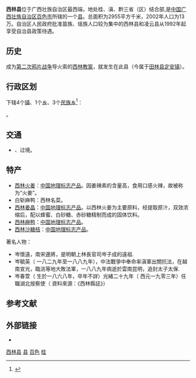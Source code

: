 {{Infobox China County
| county =西林县
| Photo =Xi`lin Station 2015.6.9.jpg|thumb|200px|西林客运站
| Photoname=西林客运站
| map =
| map size =
| mapofstate=
| Pinyin =Xilin Xian
| Belong =[[广西壮族自治区|广西壮族自治区]][[百色市|百色市]]
| Types=[[县|县]]
| admincode =451030
| founded =
| seat =八达镇
| officerTitle=
| officer =
| division =
| town=5
| township=14
| subdistrict=
| dialect=
| post code=533500
| phone code =776
| coordinate =
| area =3019.58平方千米
| area land =
| area water =
| census yr =2002
| pop =12.75万
| density =
| GDP =
|time_zone       = UTC+8
|areacode        = 858
|postcode        = 533500
|carlicense      = 桂L
}}

'''西林县'''位于广西壮族自治区最西端，地处桂、滇、黔三省（区）结合部,是[[中国|中国]][[广西壮族自治区|广西壮族自治区]][[百色市|百色市]]所辖的一个[[县|县]]。总面积为2955平方千米，2002年人口为13万。自治区人民政府批准苗族、瑶族人口较为集中的西林县和凌云县从1992年起享受自治县政策待遇。

== 历史 ==
成为[[第二次鸦片战争|第二次鸦片战争]]导火索的[[西林教案|西林教案]]，就发生在此县（今属于[[田林县|田林县]][[定安镇|定安镇]]）。

== 行政区划 ==
{{PAGENAMEBASE}}下辖4个[[行政建制镇|镇]]、1个[[乡_(中华人民共和国)|乡]]、3个[[民族乡|民族乡]]<ref>{{PRC admin/ref sgc|45/10/30}}</ref>：

{{PRC admin/children|45/10/30}}。

== 交通 ==
* {{中国国道名|246}}、{{中国国道名|357}}过境。

==特产==
* [[西林火姜|西林火姜]]：[[中国地理标志产品|中国地理标志产品]]。因姜辣素的含量高，食用口感火辣，故被称为“火姜”。
* 白斩麻鸭：西林名菜。
* [[西林姜晶|西林姜晶]]：[[中国地理标志产品|中国地理标志产品]]。以西林火姜为主要原料，经提取原汁，双效浓缩后，配以蜂蜜、白砂糖、赤砂糖精制而成的固体饮料。
* [[西林麻鸭|西林麻鸭]]：[[中国地理标志产品|中国地理标志产品]]。
* [[西林沙糖桔|西林沙糖桔]]：[[中国地理标志产品|中国地理标志产品]]。

著名人物：
* 岑懷遠，南宋邊將，是明朝上林長官司岑子成的遠祖. 
* 岑毓英（ 一八二九年至一八八九年），中法戰爭中奉命率滇軍出關抗法，在越南宣光，臨洮等地大敗法軍，一八八九年病逝於雲南昆明，追封太子太保.
* 岑春萱（ 生於一八六八年，卒年不詳）光緒二十九年（ 西元一九零三年）任職湖北按察使（ 資料來源：《西林縣誌》）

{{Gallery
|title=
|footer=
|width=240
|height=
|lines=1
|File:Xi`lin Rational Culture Park-1 2015.6.7.jpg|西林县民族文化公园-1
|File:Xi`lin Rational Culture Park-2 2015.6.7.jpg|西林县民族文化公园-2
}}

== 参考文献 ==
{{reflist}}

== 外部链接 ==
* {{Official website|http://www.gxxl.gov.cn/|name=西林县人民政府门户网站}}

{{Geographic Location (8-way)
|西北 = [[罗平县|罗平县]]
|東北 = [[隆林县|隆林县]]
|北 = [[兴义市|兴义市]]
|西 = [[泸西县|泸西县]]
|中央 = 西林县
|東 = [[龙胜各族自治县|龙胜各族自治县]]
|南 = [[广南县|广南县]]
|西南 = [[丘北县|丘北县]]
|東南 = [[田林县|田林县]]
}}

{{西林县行政区划}}
{{百色市行政区划}}
{{广西行政区划}}
{{国家级贫困县|前}}

[[Category:西林县|]]
[[Category:百色区县市|县]]
[[Category:广西县份|百色]]
[[Category:原国家级贫困县|桂]]